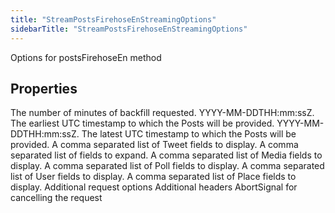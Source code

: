```yaml
---
title: "StreamPostsFirehoseEnStreamingOptions"
sidebarTitle: "StreamPostsFirehoseEnStreamingOptions"
---
```


Options for postsFirehoseEn method

## Properties

<ParamField name="backfillMinutes" type="number">
The number of minutes of backfill requested.

</ParamField>

<ParamField name="startTime" type="string">
YYYY-MM-DDTHH:mm:ssZ. The earliest UTC timestamp to which the Posts will be provided.

</ParamField>

<ParamField name="endTime" type="string">
YYYY-MM-DDTHH:mm:ssZ. The latest UTC timestamp to which the Posts will be provided.

</ParamField>

<ParamField name="tweetfields" type="any[]">
A comma separated list of Tweet fields to display.

</ParamField>

<ParamField name="expansions" type="any[]">
A comma separated list of fields to expand.

</ParamField>

<ParamField name="mediafields" type="any[]">
A comma separated list of Media fields to display.

</ParamField>

<ParamField name="pollfields" type="any[]">
A comma separated list of Poll fields to display.

</ParamField>

<ParamField name="userfields" type="any[]">
A comma separated list of User fields to display.

</ParamField>

<ParamField name="placefields" type="any[]">
A comma separated list of Place fields to display.

</ParamField>

<ParamField name="requestOptions" type="RequestOptions">
Additional request options

</ParamField>

<ParamField name="headers" type="Record&lt;string, string&gt;">
Additional headers

</ParamField>

<ParamField name="signal" type="AbortSignal">
AbortSignal for cancelling the request

</ParamField>
